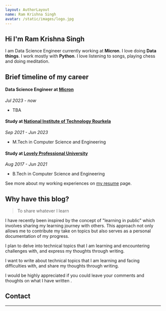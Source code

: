 ```yaml
---
layout: AuthorLayout
name: Ram Krishna Singh
avatar: /static/images/logo.jpg
---
```



## Hi <Twemoji emoji="waving hand" /> I'm Ram Krishna Singh

I am Data Science Engineer currently working at **Micron**. 
I love doing **Data things**.
I work mostly with **Python**.
I love listening to songs, playing chess and doing meditation.

## Brief timeline of my career

#### Data Science Engineer at [Micron](https://www.micron.com/)
_Jul 2023 - now_

- TBA

#### Study at [National Institute of Technology Rourkela](https://www.nitrkl.ac.in/)

_Sep 2021 - Jun 2023_

- M.Tech in Computer Science and Engineering

#### Study at [Lovely Professional University](https://www.lpu.in/)

_Aug 2017 - Jun 2021_

- B.Tech in Computer Science and Engineering

See more about my working experiences on [my resume](/resume) page.


## Why have this blog?

> To share whatever I learn

I have recently been inspired by the concept of "learning in public" which involves sharing my learning journey with others. This approach not only allows me to contribute my take on topics but also serves as a personal documentation of my progress.

I plan to delve into technical topics that I am learning and encountering challenges with, and express my thoughts through writing.

I want to write about technical topics that I am learning and facing difficulties with, and share my thoughts through writing.

I would be highly appreciated if you could leave your comments and thoughts on what I have written <Twemoji emoji="clinking-beer-mugs" />.

## Contact

<SocialAccounts />

---
